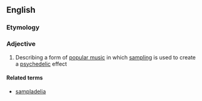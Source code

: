 ==English==

===Etymology===
{{suffix|sample|adelic|lang=en}}

===Adjective===
{{en-adj}}

# {{context|music|lang=en}} Describing a form of [[popular music]] in which [[sampling]] is used to create a [[psychedelic]] effect

====Related terms====
*[[sampladelia]]